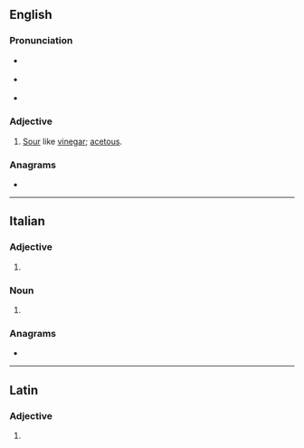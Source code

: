 ==English==

===Pronunciation===
* {{a|RP}} {{IPA|/ˈæs.ɪ.təʊs/|lang=en}}
* {{a|US}} {{IPA|/ˈæs.ɪ.toʊs/|lang=en}}
* {{audio|en-us-acetose.ogg|Audio (US)|lang=en}}

===Adjective===
{{en-adj}}

# [[sour|Sour]] like [[vinegar]]; [[acetous]].

===Anagrams===
* {{anagrams|en|a=aceeost|Acoetes|Acœtes|coatees}}

----

==Italian==

===Adjective===
{{head|it|adjective form}}

# {{feminine plural of|acetoso|lang=it}}

===Noun===
{{head|it|noun plural form|g=f}}

# {{plural of|acetosa|lang=it}}

===Anagrams===
* {{l|it|setaceo}}

----

==Latin==

===Adjective===
{{la-adj-form|acētōse}}

# {{inflection of|acētōsus||voc|m|s|lang=la}}